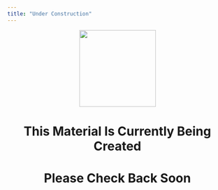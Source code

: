 ```yaml
---
title: "Under Construction"
---
```



<center>
<img src="{{site.baseurl}}/img/under-construction.png" style="height:175px">
</center>


<center>
This Material Is Currently Being Created
========================================

Please Check Back Soon
=======================
</center>